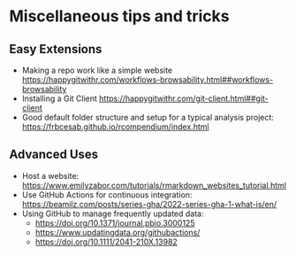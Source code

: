 # Miscellaneous tips and tricks


## Easy Extensions

- Making a repo work like a simple website
  <https://happygitwithr.com/workflows-browsability.html##workflows-browsability>
- Installing a Git Client
  <https://happygitwithr.com/git-client.html##git-client>
- Good default folder structure and setup for a typical analysis
  project: <https://frbcesab.github.io/rcompendium/index.html>



## Advanced Uses

- Host a website:
  <https://www.emilyzabor.com/tutorials/rmarkdown_websites_tutorial.html>
- Use GitHub Actions for continuous integration:
  <https://beamilz.com/posts/series-gha/2022-series-gha-1-what-is/en/>
- Using GitHub to manage frequently updated data:
  - <https://doi.org/10.1371/journal.pbio.3000125>  
  - <https://www.updatingdata.org/githubactions/>
  - <https://doi.org/10.1111/2041-210X.13982>

